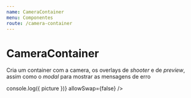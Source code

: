 ```yaml
---
name: CameraContainer
menu: Componentes
route: /camera-container
---
```



# CameraContainer
Cria um container com a camera, os overlays de *shooter* e de *preview*, assim como o *modal* para mostrar as mensagens de erro 

<Playground>
	<div style={{ ...containerDocz, height: '100vh' }}>
		<CameraContainer
			startOnMount={true}
			onTakePicture={(picture) => console.log({ picture })}
			allowSwap={false}
		/>
	</div>
</Playground>

<Props of={CameraContainer} />